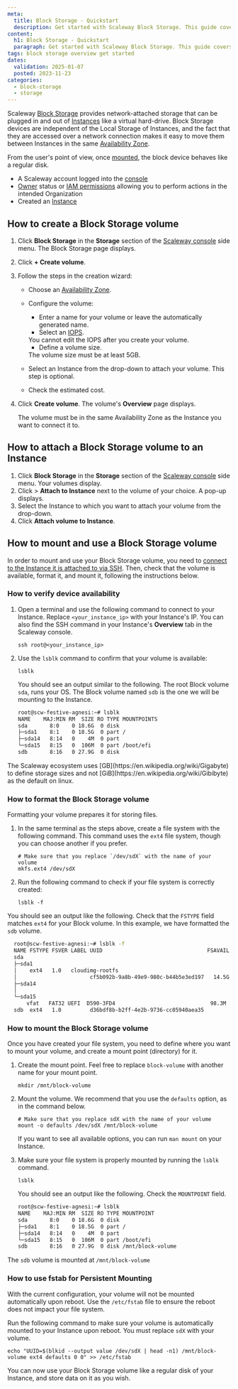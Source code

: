 ```yaml
---
meta:
  title: Block Storage - Quickstart
  description: Get started with Scaleway Block Storage. This guide covers creating, attaching, and mounting Block Storage volumes to your Instances for efficient data management.
content:
  h1: Block Storage - Quickstart
  paragraph: Get started with Scaleway Block Storage. This guide covers creating, attaching, and mounting Block Storage volumes to your Instances for efficient data management.
tags: block storage overview get started
dates:
  validation: 2025-01-07
  posted: 2023-11-23
categories:
  - block-storage
  - storage
---
```


Scaleway [Block Storage](/storage/block/concepts/#block-device) provides network-attached storage that can be plugged in and out of [Instances](/compute/instances/concepts/#instance) like a virtual hard-drive. Block Storage devices are independent of the Local Storage of Instances, and the fact that they are accessed over a network connection makes it easy to move them between Instances in the same [Availability Zone](/compute/instances/concepts/#availability-zone).

From the user's point of view, once [mounted](/storage/block/api-cli/managing-a-volume/#mounting-and-using-a-block-storage-volume), the block device behaves like a regular disk.

<Macro id="block-storage-migration" />

<Macro id="requirements" />

- A Scaleway account logged into the [console](https://console.scaleway.com)
- [Owner](/identity-and-access-management/iam/concepts/#owner) status or [IAM permissions](/identity-and-access-management/iam/concepts/#permission) allowing you to perform actions in the intended Organization
- Created an [Instance](/compute/instances/how-to/create-an-instance/)

## How to create a Block Storage volume

1. Click **Block Storage** in the **Storage** section of the [Scaleway console](https://console.scaleway.com) side menu. The Block Storage page displays.
2. Click **+ Create volume**.
3. Follow the steps in the creation wizard:
    - Choose an [Availability Zone](/compute/instances/concepts/#availability-zone).
    - Configure the volume:
        - Enter a name for your volume or leave the automatically generated name.
        - Select an [IOPS](/storage/block/concepts/#iops).
        <Message type="important">
          You cannot edit the IOPS after you create your volume.
        </Message>

        - Define a volume size.
        <Message type="important">
          The volume size must be at least 5GB.
        </Message>
    - Select an Instance from the drop-down to attach your volume. This step is optional.
    - Check the estimated cost.
4. Click **Create volume**. The volume's **Overview** page displays.

    <Message type="important">
      The volume must be in the same Availability Zone as the Instance you want to connect it to.
    </Message>


## How to attach a Block Storage volume to an Instance

1. Click **Block Storage** in the **Storage** section of the [Scaleway console](https://console.scaleway.com) side menu. Your volumes display.
2. Click <Icon name="more" /> > **Attach to Instance** next to the volume of your choice. A pop-up displays.
3. Select the Instance to which you want to attach your volume from the drop-down.
4. Click **Attach volume to Instance**.

## How to mount and use a Block Storage volume

In order to mount and use your Block Storage volume, you need to [connect to the Instance it is attached to via SSH](/compute/instances/how-to/connect-to-instance/#troubleshooting-connection-problems).
Then, check that the volume is available, format it, and mount it, following the instructions below.

### How to verify device availability

1. Open a terminal and use the following command to connect to your Instance. Replace `<your_instance_ip>` with your Instance's IP. You can also find the SSH command in your Instance's **Overview** tab in the Scaleway console.
    ```
    ssh root@<your_instance_ip>
    ```
2. Use the `lsblk` command to confirm that your volume is available:
    ```
    lsblk
    ```


   You should see an output similar to the following. The root Block volume `sda`, runs your OS. The Block volume named `sdb` is the one we will be mounting to the Instance.

    ```sh no-copy
    root@scw-festive-agnesi:~# lsblk
    NAME    MAJ:MIN RM  SIZE RO TYPE MOUNTPOINTS
    sda       8:0    0 18.6G  0 disk
    ├─sda1    8:1    0 18.5G  0 part /
    ├─sda14   8:14   0    4M  0 part
    └─sda15   8:15   0  106M  0 part /boot/efi
    sdb       8:16   0 27.9G  0 disk
    ```

<Message type="note">
  The Scaleway ecosystem uses [GB](https://en.wikipedia.org/wiki/Gigabyte) to define storage sizes and not [GiB](https://en.wikipedia.org/wiki/Gibibyte) as the default on linux.
</Message>


### How to format the Block Storage volume

Formatting your volume prepares it for storing files.

1. In the same terminal as the steps above, create a file system with the following command. This command uses the `ext4` file system, though you can choose another if you prefer.
    ```
    # Make sure that you replace `/dev/sdX` with the name of your volume
    mkfs.ext4 /dev/sdX
    ```
2. Run the following command to check if your file system is correctly created:
    ```
    lsblk -f
    ```

  You should see an output like the following. Check that the `FSTYPE` field matches `ext4` for your Block volume. In this example, we have formatted the `sdb` volume.

  ```sh no-copy
    root@scw-festive-agnesi:~# lsblk -f
    NAME FSTYPE FSVER LABEL UUID                                 FSAVAIL FSUSE% MOUNTPOINTS
    sda
    ├─sda1
    │    ext4   1.0   cloudimg-rootfs
    │                       cf5b092b-9a8b-49e9-980c-b44b5e3ed197   14.5G    18% /
    ├─sda14
    │
    └─sda15
        vfat   FAT32 UEFI  D590-3FD4                              98.3M     6% /boot/efi
    sdb  ext4   1.0         d36bdf8b-b2ff-4e2b-9736-cc05940aea35
  ```


### How to mount the Block Storage volume

Once you have created your file system, you need to define where you want to mount your volume, and create a mount point (directory) for it.

1. Create the mount point. Feel free to replace `block-volume` with another name for your mount point.
    ```
    mkdir /mnt/block-volume
    ```
2. Mount the volume. We recommend that you use the `defaults` option, as in the command below.
    ```
    # Make sure that you replace sdX with the name of your volume
    mount -o defaults /dev/sdX /mnt/block-volume
    ```

    If you want to see all available options, you can run `man mount` on your Instance.

3. Make sure your file system is properly mounted by running the `lsblk` command.
    ```
    lsblk
    ```

    You should see an output like the following. Check the `MOUNTPOINT` field.

    ```sh no-copy
    root@scw-festive-agnesi:~# lsblk
    NAME    MAJ:MIN RM  SIZE RO TYPE MOUNTPOINT
    sda       8:0    0 18.6G  0 disk
    ├─sda1    8:1    0 18.5G  0 part /
    ├─sda14   8:14   0    4M  0 part
    └─sda15   8:15   0  106M  0 part /boot/efi
    sdb       8:16   0 27.9G  0 disk /mnt/block-volume
    ```

The `sdb` volume is mounted at `/mnt/block-volume`

### How to use fstab for Persistent Mounting

With the current configuration, your volume will not be mounted automatically upon reboot. Use the `/etc/fstab` file to ensure the reboot does not impact your file system.

Run the following command to make sure your volume is automatically mounted to your Instance upon reboot. You must replace `sdX` with your volume.

```
echo "UUID=$(blkid --output value /dev/sdX | head -n1) /mnt/block-volume ext4 defaults 0 0" >> /etc/fstab
```

You can now use your Block Storage volume like a regular disk of your Instance, and store data on it as you wish.